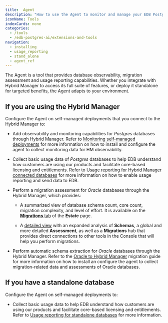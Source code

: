 ```yaml
---
title:  Agent
description: "How to use the Agent to monitor and manage your EDB Postgres databases"
iconName: Tools
indexCards: none
categories:
  - /tools
  - /edb-postgres-ai/extensions-and-tools
navigation:
  - installing
  - usage_reporting
  - stand_alone
  - agent_ref
---
```


The Agent is a tool that provides database observability, migration assessment and usage reporting capabilities. Whether you integrate with Hybrid Manager to access its full suite of features, or deploy it standalone for targeted benefits, the Agent adapts to your environment.

## If you are using the Hybrid Manager

Configure the Agent on self-managed deployments that you connect to the Hybrid Manager to: 

-   Add observability and monitoring capabilities for *Postgres* databases through Hybrid Manager. Refer to [Monitoring self-managed deployments](/edb-postgres-ai/latest/hybrid-manager/using_hybrid_manager/monitoring/mon_ext_dbs/mon_with_agent/) for more information on how to install and configure the agent to collect monitoring data for HM observability.

-   Collect basic usage data of *Postgres* databases to help EDB understand how customers are using our products and facilitate core-based licensing and entitlements. Refer to [Usage reporting for Hybrid Manager connected databases](/edb-postgres-ai/latest/hybrid-manager/using_hybrid_manager/monitoring/mon_ext_dbs/mon_with_agent/configure_agent/usage_reporting/) for more information on how to enable usage reporting and send data to EDB.

-   Perform a migration assessment for *Oracle* databases through the Hybrid Manager, which provides: 

    -   A summarized view of database schema count, core count, migration complexity, and level of effort. It is available on the [**Migrations** tab](/edb-postgres-ai/latest/hybrid-manager/using_hybrid_manager/migration/migrations/) of the **Estate** page.

    -   A [detailed view](/edb-postgres-ai/latest/hybrid-manager/using_hybrid_manager/migration/migrations/migration_database_details_view/) with an expanded analysis of **Schemas**, a global and more detailed **Assessment**, as well as a **Migrations** hub that provides direct connections to other tools in the Console that will help you perform migrations.

-   Perform automatic schema extraction for *Oracle* databases through the Hybrid Manager. Refer to the [Oracle to Hybrid Manager](/edb-postgres-ai/latest/hybrid-manager/using_hybrid_manager/migration/migration_guides/oracle_to_hm_managed/) migration guide for more information on how to install an configure the agent to collect migration-related data and assessments of Oracle databases.

## If you have a standalone database 

Configure the Agent on self-managed deployments to: 

- Collect basic usage data to help EDB understand how customers are using our products and facilitate core-based licensing and entitlements. Refer to [Usage reporting for standalone databases](/tools/agent/stand_alone/) for more information.
